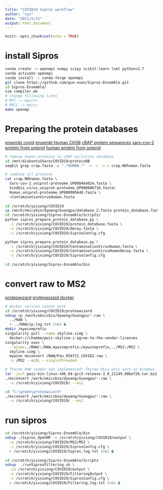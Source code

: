 ```yaml
---
title: "COVID19 Sipros workflow"
author: "xyz"
date: "2021/5/31"
output: html_document
---
```


```r
knitr::opts_chunk$set(echo = TRUE)
```

# install Sipros

```bash
conda create -n openmpi numpy scipy scikit-learn lxml python=2.7
conda activate openmpi
conda install -c conda-forge openmpi
git clone https://github.com/guo-xuan/Sipros-Ensemble.git
cd Sipros-Ensemble/
vim compiler.mk
# change following lines
# MCC := mpic++
# MGCC := mpicc
make openmp
```

# Preparing the protein databases 

[ensembl covid](ftp://ftp.ensemblgenomes.org/pub/viruses/fasta/sars_cov_2/pep/)
[ensembl Human CH38](http://ftp.ensembl.org/pub/release-104/fasta/homo_sapiens/pep/)
[cRAP protein sequences](https://www.thegpm.org/crap/)
[sars-cov-2 protein from uniprot](https://www.uniprot.org/proteomes/UP000464024)
[human protein from uniprot](https://www.uniprot.org/proteomes/UP000005640)

```bash
# remove human proteins in cRAP pollution database
cd /mnt/d/ubuntuShare/COVID19/proteinDB
seqkit grep crap.fasta -p ".*HUMAN.*" -n -r -v > crap.NOhuman.fasta

# combine all proteins
cat crap.NOhuman.fasta \
  Sars-cov-2_uniprot-proteome_UP000464024.fasta \
  Sindbis_virus_uniprot-proteome_UP000006710.fasta\
  Human_uniprot-proteome_UP000005640.fasta \
  >ContaminationVirusHuman.fasta 
  
cd /scratch/yixiong/COVID19
cp /work/omicsbio/dywang/Guangpu/database_2.fasta protein_database.fasta
cd /scratch/yixiong/Sipros-Ensemble/Scripts/
python sipros_prepare_protein_database.py \
  -i /scratch/yixiong/COVID19/protein_database.fasta \
  -o /scratch/yixiong/COVID19/decoy.fasta \
  -c /scratch/yixiong/COVID19/SiprosConfig.cfg

python sipros_prepare_protein_database.py \
  -i /scratch/yixiong/COVID19/ContaminationVirusHuman.fasta \
  -o /scratch/yixiong/COVID19/ContaminationVirusHumanDecoy.fasta \
  -c /scratch/yixiong/COVID19/SiprosConfig.cfg
  
cd /scratch/yixiong/Sipros-Ensemble/bin
```

# convert raw to MS2

[proteowizard](http://proteowizard.sourceforge.net/download.html)
[proteowizard docker](https://hub.docker.com/r/chambm/pwiz-skyline-i-agree-to-the-vendor-licenses)

```bash
# docker version cannot work
cd /scratch/yixiong/COVID19/proteowizard
nohup cp /work/omicsbio/dywang/Guangpu/*.raw \
  ../RAW \
  > ../RAW/cp.log.txt 2>&1 & 
mkdir /mywineprefix
singularity pull --name skyline.simg \
  docker://chambm/pwiz-skyline-i-agree-to-the-vendor-licenses
singularity exec \
  --bind=../RAW/:/RAW,mywineprefix:/mywineprefix,../MS2:/MS2 \
  skyline.simg \
  mywine msconvert /RAW/Pan_050721_COVID2.raw \
  -o /MS2 --mzML --singleThreaded

# Thermo RAW reader not implemented: Thermo DLLs only work on Windows    
tar -jxvf pwiz-bin-linux-x86_64-gcc5-release-3_0_21149_88bef26.tar.bz2
./msconvert /work/omicsbio/dywang/Guangpu/*.raw \
  -o /scratch/yixiong/COVID19/ --ms2

cd "C:\green\proteowizard"
./msconvert /work/omicsbio/dywang/Guangpu/*.raw \
  -o /scratch/yixiong/COVID19/ --ms2
```

# run sipros

```bash
cd /scratch/yixiong/Sipros-Ensemble/bin
nohup ./Sipros_OpenMP -o /scratch/yixiong/COVID19/output \
  -w /scratch/yixiong/COVID19/MS2/MS2 \
  -c /scratch/yixiong/COVID19/SiprosConfig.cfg \
  > /scratch/yixiong/COVID19/Sipros.log.txt 2>&1 &
  
cd /scratch/yixiong/Sipros-Ensemble/Scripts 
nohup  ./runSiprosFiltering.sh \
  -in /scratch/yixiong/COVID19/output \
  -o /scratch/yixiong/COVID19/FilteringOutput \
  -c /scratch/yixiong/COVID19/SiprosConfig.cfg \
  > /scratch/yixiong/COVID19/Filtering.log.txt 2>&1 &
```


